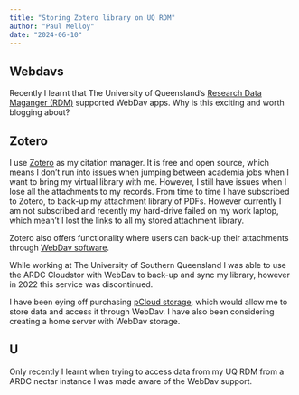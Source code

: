 ```yaml
---
title: "Storing Zotero library on UQ RDM"
author: "Paul Melloy"
date: "2024-06-10"
---
```


## Webdavs 
Recently I learnt that The University of Queensland's 
[Research Data Maganger (RDM)](https://rdm.uq.edu.au/) supported WebDav apps. 
Why is this exciting and worth blogging about?  

## Zotero  
I use [Zotero](https://www.zotero.org/) as my citation manager. 
It is free and open source, which means I don't run into issues when jumping between
academia jobs when I want to bring my virtual library with me.
However, I still have issues when I lose all the attachments to my records.
From time to time I have subscribed to Zotero, to back-up my attachment library 
of PDFs. 
However currently I am not subscribed and recently my hard-drive failed on my 
work laptop, which mean't I lost the links to all my stored attachment library.  

Zotero also offers functionality where users can back-up their attachments through
[WebDav software](https://www.zotero.org/support/sync). 

While working at The University of Southern Queensland I was able to use the ARDC
Cloudstor with WebDav to back-up and sync my library, however in 2022 this service
was discontinued.  

I have been eying off purchasing [pCloud storage](https://forums.zotero.org/discussion/75204/use-of-pcloud-as-webdav-storage-how-to-set-it-up),
which would allow me to store data and access it through WebDav.
I have also been considering creating a home server with WebDav storage.

## U
Only recently I learnt when trying to access data from my UQ RDM from a ARDC nectar
instance I was made aware of the WebDav support.

